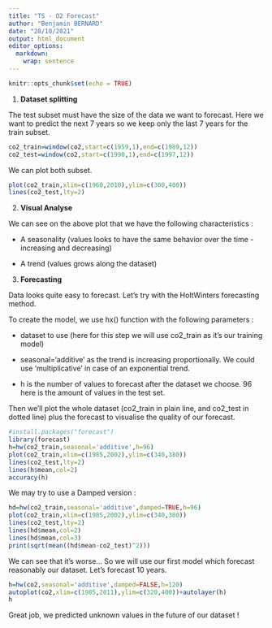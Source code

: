 ```yaml
---
title: "TS - O2 Forecast"
author: "Benjamin BERNARD"
date: "28/10/2021"
output: html_document
editor_options: 
  markdown: 
    wrap: sentence
---
```


```r
knitr::opts_chunk$set(echo = TRUE)
```

1.  **Dataset splitting**

The test subset must have the size of the data we want to forecast.
Here we want to predict the next 7 years so we keep only the last 7 years for the train subset.

```r
co2_train=window(co2,start=c(1959,1),end=c(1989,12))
co2_test=window(co2,start=c(1990,1),end=c(1997,12))
```

We can plot both subset.

```r
plot(co2_train,xlim=c(1960,2010),ylim=c(300,400))
lines(co2_test,lty=2)
```

2.  **Visual Analyse**

We can see on the above plot that we have the following characteristics :

-   A seasonality (values looks to have the same behavior over the time - increasing and decreasing)

-   A trend (values grows along the dataset)

3.  **Forecasting**

Data looks quite easy to forecast.
Let's try with the HoltWinters forecasting method.

To create the model, we use hx() function with the following parameters :

-   dataset to use (here for this step we will use co2_train as it's our training model)

-   seasonal='additive' as the trend is increasing proportionally.
    We could use 'multiplicative' in case of an exponential trend.

-   h is the number of values to forecast after the dataset we choose.
    96 here is the amount of values in the test set.

Then we'll plot the whole dataset (co2_train in plain line, and co2_test in dotted line) plus the forecast to visualise the quality of our forecast.

```r
#install.packages("forecast")
library(forecast)
h=hw(co2_train,seasonal='additive',h=96)
plot(co2_train,xlim=c(1985,2002),ylim=c(340,380))
lines(co2_test,lty=2)
lines(h$mean,col=2)
accuracy(h)
```

We may try to use a Damped version :

```r
hd=hw(co2_train,seasonal='additive',damped=TRUE,h=96)
plot(co2_train,xlim=c(1985,2002),ylim=c(340,380))
lines(co2_test,lty=2)
lines(hd$mean,col=2)
lines(hd$mean,col=3)
print(sqrt(mean((hd$mean-co2_test)^2)))
```

We can see that it's worse... So we will use our first model which forecast reasonably our dataset.
Let's forecast 10 years.

```r
h=hw(co2,seasonal='additive',damped=FALSE,h=120)
autoplot(co2,xlim=c(1985,2011),ylim=c(320,400))+autolayer(h)
h
```

Great job, we predicted unknown values in the future of our dataset !
